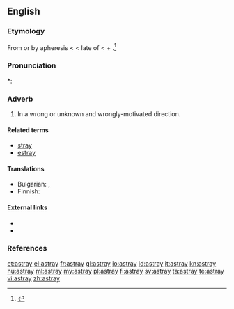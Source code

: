 ==English==

===Etymology===
From {{etyl|enm}} {{term|astraien}} or by apheresis {{term|straien}} < {{etyl|fro}} {{term|estraier||to stray}} < late {{etyl|ML.}}  of {{term|extravagari||to wander beyond}} < {{etyl|la}} {{term|extra||lang=la|beyond}} + {{term|vagari||lang=la|to wander, stray}}.<ref>{{R:Century 1911}}</ref>

===Pronunciation===
*: {{rhymes|eɪ}}

===Adverb===
{{infl|en|adverb}}

# In a wrong or unknown and wrongly-motivated direction.

====Related terms====
* [[stray]]
* [[estray]]

====Translations====
{{checktrans-top}}
* Bulgarian: {{t|bg|заблуден}}, {{t|bg|залутан}}
* Finnish: {{t|fi|eksyksissä}}
{{trans-bottom}}

====External links====
* {{R:Webster 1913}}
* {{R:OneLook}}

===References===
<references/>

[[et:astray]]
[[el:astray]]
[[fr:astray]]
[[gl:astray]]
[[io:astray]]
[[id:astray]]
[[it:astray]]
[[kn:astray]]
[[hu:astray]]
[[ml:astray]]
[[my:astray]]
[[pl:astray]]
[[fi:astray]]
[[sv:astray]]
[[ta:astray]]
[[te:astray]]
[[vi:astray]]
[[zh:astray]]